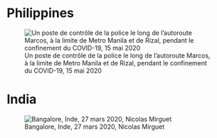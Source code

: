 # Philippines

![Un poste de contrôle de la police le long de l'autoroute Marcos, à la limite de Metro Manila et de Rizal, pendant le confinement du COVID-19, 15 mai 2020](https://upload.wikimedia.org/wikipedia/commons/f/fc/COVID_NCR_quarantine_-_Marcos_Highway_checkpoint_%28Cainta%2C_Rizal%3B_03-17-2020%29.jpg)

# India

![Bangalore, Inde, 27 mars 2020, Nicolas Mirguet](https://flic.kr/p/2iJwFXw)